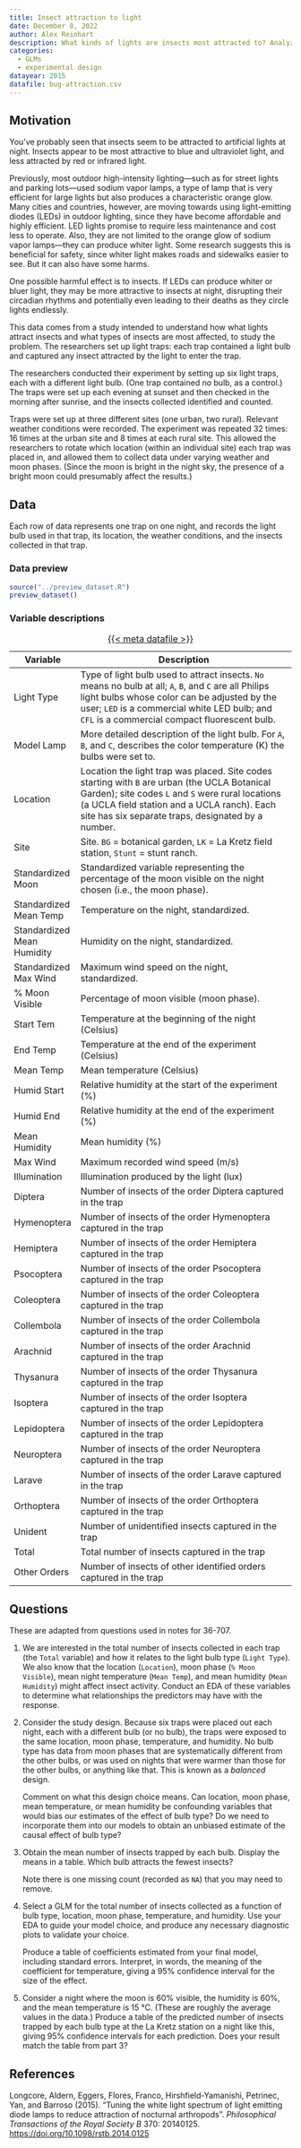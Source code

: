 ```yaml
---
title: Insect attraction to light
date: December 8, 2022
author: Alex Reinhart
description: What kinds of lights are insects most attracted to? Analyze the results of a factorial experiment using light traps.
categories:
  - GLMs
  - experimental design
datayear: 2015
datafile: bug-attraction.csv
---
```


## Motivation

You’ve probably seen that insects seem to be attracted to artificial lights at
night. Insects appear to be most attractive to blue and ultraviolet light, and
less attracted by red or infrared light.

Previously, most outdoor high-intensity lighting---such as for street lights and
parking lots---used sodium vapor lamps, a type of lamp that is very efficient
for large lights but also produces a characteristic orange glow. Many cities and
countries, however, are moving towards using light-emitting diodes (LEDs) in
outdoor lighting, since they have become affordable and highly efficient. LED
lights promise to require less maintenance and cost less to operate. Also, they
are not limited to the orange glow of sodium vapor lamps---they can produce
whiter light. Some research suggests this is beneficial for safety, since whiter
light makes roads and sidewalks easier to see. But it can also have some harms.

One possible harmful effect is to insects. If LEDs can produce whiter or bluer
light, they may be more attractive to insects at night, disrupting their
circadian rhythms and potentially even leading to their deaths as they circle
lights endlessly.

This data comes from a study intended to understand how what lights attract
insects and what types of insects are most affected, to study the problem. The
researchers set up light traps: each trap contained a light bulb and captured
any insect attracted by the light to enter the trap.

The researchers conducted their experiment by setting up six light traps, each
with a different light bulb. (One trap contained no bulb, as a control.) The
traps were set up each evening at sunset and then checked in the morning after
sunrise, and the insects collected identified and counted.

Traps were set up at three different sites (one urban, two rural). Relevant
weather conditions were recorded. The experiment was repeated 32 times: 16 times
at the urban site and 8 times at each rural site. This allowed the researchers
to rotate which location (within an individual site) each trap was placed in,
and allowed them to collect data under varying weather and moon phases. (Since
the moon is bright in the night sky, the presence of a bright moon could
presumably affect the results.)

## Data

Each row of data represents one trap on one night, and records the light bulb
used in that trap, its location, the weather conditions, and the insects
collected in that trap.

### Data preview

```r
source("../preview_dataset.R")
preview_dataset()
```

### Variable descriptions

| Variable | Description |
|----|-------------|
| Light Type 	| Type of light bulb used to attract insects. `No` means no bulb at all; `A`, `B`, and `C` are all Philips light bulbs whose color can be adjusted by the user; `LED` is a commercial white LED bulb; and `CFL` is a commercial compact fluorescent bulb. |
| Model Lamp 	| More detailed description of the light bulb. For `A`, `B`, and `C`, describes the color temperature (K) the bulbs were set to. |
| Location 	| Location the light trap was placed. Site codes starting with `B` are urban (the UCLA Botanical Garden); site codes `L` and `S` were rural locations (a UCLA field station and a UCLA ranch). Each site has six separate traps, designated by a number. |
| Site 	| Site. `BG` = botanical garden, `LK` = La Kretz field station, `Stunt` = stunt ranch. |
| Standardized Moon 	| Standardized variable representing the percentage of the moon visible on the night chosen (i.e., the moon phase). |
| Standardized Mean Temp 	| Temperature on the night, standardized. |
| Standardized Mean Humidity	| Humidity on the night, standardized. |
| Standardized Max Wind 	| Maximum wind speed on the night, standardized. |
| % Moon Visible 	| Percentage of moon visible (moon phase). |
| Start Tem 	| Temperature at the beginning of the night (Celsius) |
| End Temp 	| Temperature at the end of the experiment (Celsius)
| Mean Temp 	| Mean temperature (Celsius) |
| Humid Start 	| Relative humidity at the start of the experiment (%) |
| Humid End 	| Relative humidity at the end of the experiment (%) |
| Mean Humidity 	| Mean humidity (%) |
| Max Wind 	| Maximum recorded wind speed (m/s) |
| Illumination 	| Illumination produced by the light (lux) |
| Diptera 	| Number of insects of the order Diptera captured in the trap |
| Hymenoptera 	| Number of insects of the order Hymenoptera captured in the trap |
| Hemiptera 	| Number of insects of the order Hemiptera captured in the trap |
| Psocoptera 	| Number of insects of the order Psocoptera captured in the trap |
| Coleoptera 	| Number of insects of the order Coleoptera captured in the trap |
| Collembola 	| Number of insects of the order Collembola captured in the trap |
| Arachnid 	| Number of insects of the order Arachnid captured in the trap |
| Thysanura 	| Number of insects of the order Thysanura captured in the trap |
| Isoptera 	| Number of insects of the order Isoptera captured in the trap |
| Lepidoptera 	| Number of insects of the order Lepidoptera captured in the trap |
| Neuroptera 	| Number of insects of the order Neuroptera captured in the trap |
| Larave 	| Number of insects of the order Larave captured in the trap |
| Orthoptera 	| Number of insects of the order Orthoptera captured in the trap |
| Unident 	| Number of unidentified insects captured in the trap |
| Total 	| Total number of insects captured in the trap |
| Other Orders 	| Number of insects of other identified orders captured in the trap  |
: [{{< meta datafile >}}](../data/{{< meta datafile >}})

## Questions

These are adapted from questions used in notes for 36-707.

1. We are interested in the total number of insects collected in each trap (the
   `Total` variable) and how it relates to the light bulb type (`Light Type`).
   We also know that the location (`Location`), moon phase (`% Moon Visible`),
   mean night temperature (`Mean Temp`), and mean humidity (`Mean Humidity`)
   might affect insect activity. Conduct an EDA of these variables to determine
   what relationships the predictors may have with the response.
2. Consider the study design. Because six traps were placed out each night, each
   with a different bulb (or no bulb), the traps were exposed to the same
   location, moon phase, temperature, and humidity. No bulb type has data from
   moon phases that are systematically different from the other bulbs, or was
   used on nights that were warmer than those for the other bulbs, or anything
   like that. This is known as a *balanced* design.

   Comment on what this design choice means. Can location, moon phase, mean
   temperature, or mean humidity be confounding variables that would bias our
   estimates of the effect of bulb type? Do we need to incorporate them into our
   models to obtain an unbiased estimate of the causal effect of bulb type?

3. Obtain the mean number of insects trapped by each bulb. Display the means in
   a table. Which bulb attracts the fewest insects?

   Note there is one missing count (recorded as `NA`) that you may need to
   remove.

4. Select a GLM for the total number of insects collected as a function of bulb
   type, location, moon phase, temperature, and humidity. Use your EDA to guide
   your model choice, and produce any necessary diagnostic plots to validate
   your choice.

   Produce a table of coefficients estimated from your final model, including
   standard errors. Interpret, in words, the meaning of the coefficient for
   temperature, giving a 95% confidence interval for the size of the effect.

5. Consider a night where the moon is 60% visible, the humidity is 60%, and the
   mean temperature is 15 °C. (These are roughly the average values in the
   data.) Produce a table of the predicted number of insects trapped by each
   bulb type at the La Kretz station on a night like this, giving 95% confidence
   intervals for each prediction. Does your result match the table from part 3?

## References

Longcore, Aldern, Eggers, Flores, Franco, Hirshfield-Yamanishi, Petrinec, Yan,
and Barroso (2015). “Tuning the white light spectrum of light emitting diode lamps to
reduce attraction of nocturnal arthropods”. *Philosophical Transactions of the
Royal Society B* 370: 20140125. <https://doi.org/10.1098/rstb.2014.0125>
